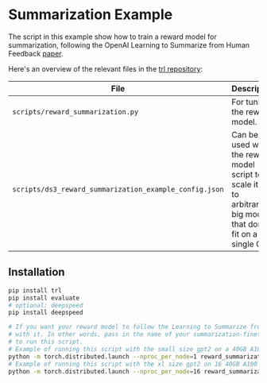# Summarization Example

The script in this example show how to train a reward model for summarization, following the OpenAI Learning to Summarize from Human Feedback [paper](https://arxiv.org/abs/2009.01325).

Here's an overview of the relevant files in the [trl repository](https://github.com/lvwerra/trl/tree/main/examples):

| File | Description |
|---|---|
| `scripts/reward_summarization.py` | For tuning the reward model. |
| `scripts/ds3_reward_summarization_example_config.json` | Can be used with the reward model script to scale it up to arbitrarily big models that don't fit on a single GPU. |


## Installation

```bash
pip install trl
pip install evaluate
# optional: deepspeed
pip install deepspeed
```

```bash
# If you want your reward model to follow the Learning to Summarize from Human Feedback paper closely, then tune a GPT model on summarization and then instantiate the reward model
# with it. In other words, pass in the name of your summarization-finetuned gpt on the hub, instead of the name of the pretrained gpt2 like we do in the following examples of how
# to run this script.
# Example of running this script with the small size gpt2 on a 40GB A100 (A100's support bf16). Here, the global batch size will be 64:
python -m torch.distributed.launch --nproc_per_node=1 reward_summarization.py --bf16
# Example of running this script with the xl size gpt2 on 16 40GB A100's. Here the global batch size will still be 64:
python -m torch.distributed.launch --nproc_per_node=16 reward_summarization.py --per_device_train_batch_size=1 --per_device_eval_batch_size=1 --gradient_accumulation_steps=4 --gpt_model_name=gpt2-xl --bf16 --deepspeed=ds3_reward_summarization_example_config.json
```

